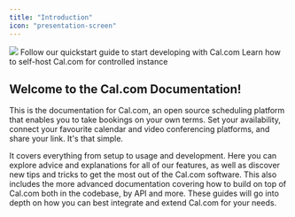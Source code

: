 ```yaml
---
title: "Introduction"
icon: "presentation-screen"
---
```



<img src="/images/i1440x910-pNoAmSPnktzZ_ecaypm.webp" />



<CardGroup cols={2}>
    <Card href="/developing/local-development" title="Start developing" icon="rocket">
        Follow our quickstart guide to start developing with Cal.com
    </Card>
    <Card href="/self-hosting" title="Self Host" icon="server">
        Learn how to self-host Cal.com for controlled instance
    </Card>
</CardGroup>


## Welcome to the Cal.com Documentation!

This is the documentation for Cal.com, an open source scheduling platform that enables you to take bookings on your own terms. Set your availability, connect your favourite calendar and video conferencing platforms, and share your link. It's that simple.

It covers everything from setup to usage and development. Here you can explore advice and explanations for all of our features, as well as discover new tips and tricks to get the most out of the Cal.com software. This also includes the more advanced documentation covering how to build on top of Cal.com both in the codebase, by API and more. These guides will go into depth on how you can best integrate and extend Cal.com for your needs.
